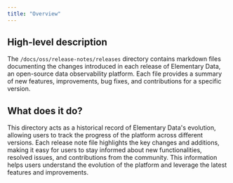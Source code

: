 ```yaml
---
title: "Overview"
---
```


## High-level description
The `/docs/oss/release-notes/releases` directory contains markdown files documenting the changes introduced in each release of Elementary Data, an open-source data observability platform. Each file provides a summary of new features, improvements, bug fixes, and contributions for a specific version.

## What does it do?
This directory acts as a historical record of Elementary Data's evolution, allowing users to track the progress of the platform across different versions. Each release note file highlights the key changes and additions, making it easy for users to stay informed about new functionalities, resolved issues, and contributions from the community. This information helps users understand the evolution of the platform and leverage the latest features and improvements. 

